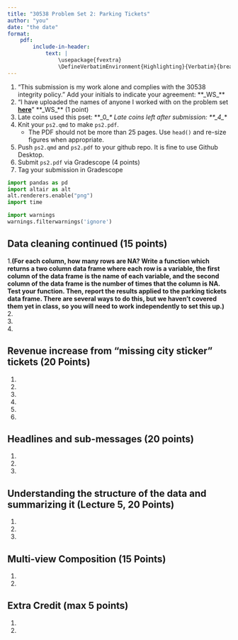 ```yaml
---
title: "30538 Problem Set 2: Parking Tickets"
author: "you"
date: "the date"
format: 
    pdf: 
        include-in-header:
            text: |
                \usepackage{fvextra}
                \DefineVerbatimEnvironment{Highlighting}{Verbatim}{breaklines,commandchars=\\\{\}}
---
```


1. "This submission is my work alone and complies with the 30538 integrity
policy." Add your initials to indicate your agreement: \*\*\_WS\_\*\*
2. "I have uploaded the names of anyone I worked with on the problem set **[here](https://docs.google.com/forms/d/1-zzHx762odGlpVWtgdIC55vqF-j3gqdAp6Pno1rIGK0/edit)**"  \*\*\_WS\_\*\* (1 point)
3. Late coins used this pset: \*\*\_0\_*\* Late coins left after submission: \*\*\_4\_*\*
4. Knit your `ps2.qmd` to make `ps2.pdf`. 
    * The PDF should not be more than 25 pages. Use `head()` and re-size figures when appropriate. 
5. Push  `ps2.qmd` and `ps2.pdf` to your github repo. It is fine to use Github Desktop.
6. Submit `ps2.pdf` via Gradescope (4 points) 
7. Tag your submission in Gradescope

```python
import pandas as pd
import altair as alt
alt.renderers.enable("png")
import time

import warnings 
warnings.filterwarnings('ignore')
```

## Data cleaning continued (15 points)

1.**(For each column, how many rows are NA? Write a function which returns a two column
data frame where each row is a variable, the first column of the data frame is the name
of each variable, and the second column of the data frame is the number of times that
the column is NA. Test your function. Then, report the results applied to the parking
tickets data frame. There are several ways to do this, but we haven’t covered them yet
in class, so you will need to work independently to set this up.)**
2.      
3.  
4. 

## Revenue increase from "missing city sticker" tickets (20 Points)

1.
2. 
3. 
4.
5.
6.

## Headlines and sub-messages (20 points)

1. 
2. 
3. 

## Understanding the structure of the data and summarizing it (Lecture 5, 20 Points)

1. 
2.
3.

## Multi-view Composition (15 Points)

1. 
2. 

## Extra Credit (max 5 points)

1. 
2. 
